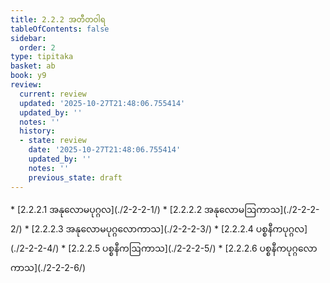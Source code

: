 ```yaml
---
title: 2.2.2 အတီတဝါရ
tableOfContents: false
sidebar:
  order: 2
type: tipitaka
basket: ab
book: y9
review:
  current: review
  updated: '2025-10-27T21:48:06.755414'
  updated_by: ''
  notes: ''
  history:
  - state: review
    date: '2025-10-27T21:48:06.755414'
    updated_by: ''
    notes: ''
    previous_state: draft
---
```



<ReviewStatus review={frontmatter.review} showDetails={true} />

<HypothesisAnnotation frontmatter={frontmatter} />

<DynamicBreadcrumb />



<TableOfContents book="y9" section="2.2.2">
* [2.2.2.1 အနုလောမပုဂ္ဂလ](./2-2-2-1/)
* [2.2.2.2 အနုလောမဩကာသ](./2-2-2-2/)
* [2.2.2.3 အနုလောမပုဂ္ဂလောကာသ](./2-2-2-3/)
* [2.2.2.4 ပစ္စနီကပုဂ္ဂလ](./2-2-2-4/)
* [2.2.2.5 ပစ္စနီကဩကာသ](./2-2-2-5/)
* [2.2.2.6 ပစ္စနီကပုဂ္ဂလောကာသ](./2-2-2-6/)
</TableOfContents>